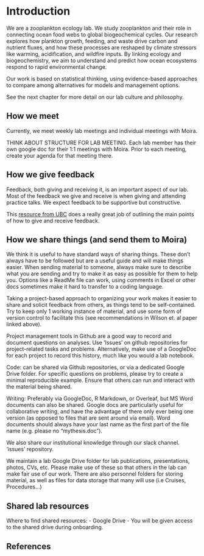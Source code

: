 # Introduction {#intro}

We are a zooplankton ecology lab. We study zooplankton and their role in connecting ocean food webs to global biogeochemical cycles. Our research explores how plankton growth, feeding, and waste drive carbon and nutrient fluxes, and how these processes are reshaped by climate stressors like warming, acidification, and wildfire inputs. By linking ecology and biogeochemistry, we aim to understand and predict how ocean ecosystems respond to rapid environmental change.\

Our work is based on statistical thinking, using evidence-based approaches to compare among alternatives for models and management options.

See the next chapter for more detail on our lab culture and philosophy.

## How we meet

Currently, we meet weekly lab meetings and individual meetings with Moira.\

THINK ABOUT STRUCTURE FOR LAB MEETING. Each lab member has their own google doc for their 1:1 meetings with Moira. Prior to each meeting, create your agenda for that meeting there.

## How we give feedback

Feedback, both giving and receiving it, is an important aspect of our lab. Most of the feedback we give and receive is when giving and attending practice talks. We expect feedback to be supportive but constructive.

This [resource from UBC](https://scwrl.ubc.ca/student-resources/learning-strategies-for-communicating-science/how-to-give-and-receive-effective-feedback/) does a really great job of outlining the main points of how to give and receive feedback.

## How we share things (and send them to Moira)

We think it is useful to have standard ways of sharing things. These don't always have to be followed but are a useful guide and will make things easier. When sending material to someone, always make sure to describe what you are sending and try to make it as easy as possible for them to help you. Options like a ReadMe file can work, using comments in Excel or other docs sometimes make it hard to transfer to a coding language.

Taking a project-based approach to organizing your work makes it easier to share and solicit feedback from others, as things tend to be self-contained. Try to keep only 1 working instance of material, and use some form of version control to facilitate this (see recommendations in Wilson et. al paper linked above).

Project management tools in Github are a good way to record and document questions on analyses. Use 'Issues' on github repositories for project-related tasks and problems. Alternatively, make use of a GoogleDoc for each project to record this history, much like you would a lab notebook.

Code: can be shared via Github repositories, or via a dedicated Google Drive folder. For specific questions on problems, please try to create a minimal reproducible example. Ensure that others can run and interact with the material being shared.

Writing: Preferably via GoogleDoc, R Markdown, or Overleaf, but MS Word documents can also be shared. Google docs are particularly useful for collaborative writing, and have the advantage of there only ever being one version (as opposed to files that are sent around via email). Word documents should always have your last name as the first part of the file name (e.g. please no "mythesis.doc").

We also share our institutional knowledge through our slack channel. 'issues' repository.

We maintain a lab Google Drive folder for lab publications, presentations, photos, CVs, etc. Please make use of these so that others in the lab can make fair use of our work. There are also personnel folders for storing material, as well as files for data storage that many will use (i.e Cruises, Procedures...)

## Shared lab resources

Where to find shared resources: - Google Drive - You will be given access to the shared drive during onboarding.

## References


